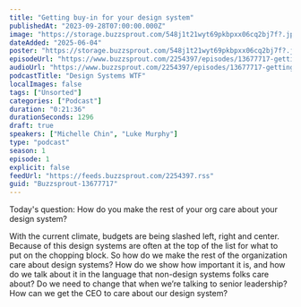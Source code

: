 ```yaml
---
title: "Getting buy-in for your design system"
publishedAt: "2023-09-28T07:00:00.000Z"
image: "https://storage.buzzsprout.com/548j1t21wyt69pkbpxx06cq2bj7f?.jpg"
dateAdded: "2025-06-04"
poster: "https://storage.buzzsprout.com/548j1t21wyt69pkbpxx06cq2bj7f?.jpg"
episodeUrl: "https://www.buzzsprout.com/2254397/episodes/13677717-getting-buy-in-for-your-design-system.mp3"
audioUrl: "https://www.buzzsprout.com/2254397/episodes/13677717-getting-buy-in-for-your-design-system.mp3"
podcastTitle: "Design Systems WTF"
localImages: false
tags: ["Unsorted"]
categories: ["Podcast"]
duration: "0:21:36"
durationSeconds: 1296
draft: true
speakers: ["Michelle Chin", "Luke Murphy"]
type: "podcast"
season: 1
episode: 1
explicit: false
feedUrl: "https://feeds.buzzsprout.com/2254397.rss"
guid: "Buzzsprout-13677717"
---
```

Today's question: How do you make the rest of your org care about your design system?  
  
With the current climate, budgets are being slashed left, right and center. Because of this design systems are often at the top of the list for what to put on the chopping block. So how do we make the rest of the organization care about design systems? How do we show how important it is, and how do we talk about it in the language that non-design systems folks care about? Do we need to change that when we’re talking to senior leadership? How can we get the CEO to care about our design system?
